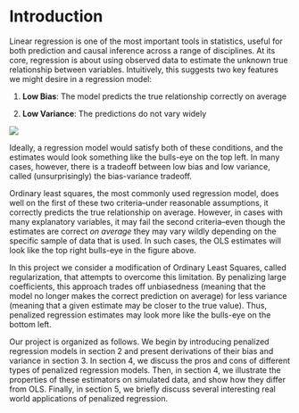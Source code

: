 

# Introduction

Linear regression is one of the most important tools in statistics, useful for both prediction and causal inference across a range of disciplines. At its core, regression is about using observed data to estimate the unknown true relationship between variables. Intuitively, this suggests two key features we might desire in  a regression model:

1. __Low Bias__: The model predicts the true relationship correctly on average

2. __Low Variance__: The predictions do not vary widely

![](bias-variance.png)

Ideally, a regression model would satisfy both of these conditions, and the estimates would look something like the bulls-eye on the top left. In many cases, however, there is a tradeoff between low bias and low variance, called (unsurprisingly) the bias-variance tradeoff.

Ordinary least squares, the most commonly used regression model, does well on the first of these two criteria--under reasonable assumptions, it correctly predicts the true relationship on average. However, in cases with many explanatory variables, it may fail the second criteria--even though the estimates are correct _on average_ they may vary wildly depending on the specific sample of data that is used. In such cases, the OLS estimates will look like the top right bulls-eye in the figure above. 

In this project we consider a modification of Ordinary Least Squares, called regularization, that attempts to overcome this limitation. By penalizing large coefficients, this approach trades off unbiasedness (meaning that the model no longer makes the correct prediction on average) for less variance (meaning that a given estimate may be closer to the true value). Thus, penalized regression estimates may look more like the bulls-eye on the bottom left. 

Our project is organized as follows. We begin by introducing penalized regression models in section 2 and present derivations of their bias and variance in section 3. In section 4, we discuss the pros and cons of different types of penalized regression models. Then, in section 4, we illustrate the properties of these estimators on simulated data, and show how they differ from OLS. Finally, in section 5, we briefly discuss several interesting real world applications of penalized regression. 
